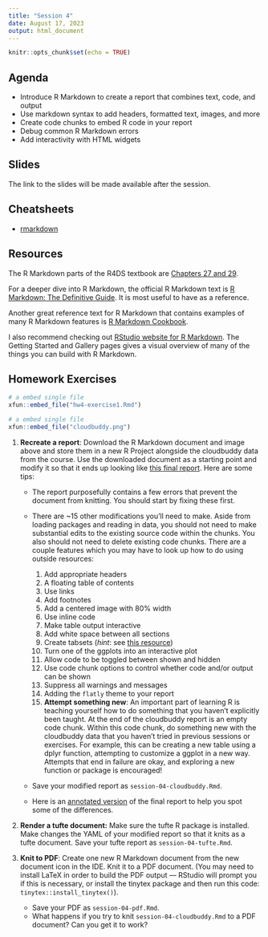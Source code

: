 ```yaml
---
title: "Session 4"
date: August 17, 2023
output: html_document
---
```


```r
knitr::opts_chunk$set(echo = TRUE)
```

## Agenda

* Introduce R Markdown to create a report that combines text, code, and output
* Use markdown syntax to add headers, formatted text, images, and more
* Create code chunks to embed R code in your report
* Debug common R Markdown errors
* Add interactivity with HTML widgets

## Slides

The link to the slides will be made available after the session.

<!-- to add scripts -->

<!-- ```{r script-setup, include = FALSE, eval = FALSE} -->
<!-- # install and load these packages -->
<!-- devtools::install_github('yihui/xfun') -->

<!-- # embed_file() requires a few more packages -->
<!-- xfun::pkg_load2(c('base64enc', 'htmltools', 'mime')) -->
<!-- ``` -->

<!-- ```{r file-embeds, echo=FALSE} -->
<!-- # a embed single file -->
<!-- xfun::embed_file("Desirée/exercise_1.Rmd") -->
<!-- xfun::embed_file("Desirée/exercise_2.Rmd") -->
<!-- xfun::embed_file("Desirée/exercise_3.Rmd") -->
<!-- xfun::embed_file("Desirée/penguins.csv") -->
<!-- ``` -->

## Cheatsheets

* [rmarkdown](https://rstudio.github.io/cheatsheets/rmarkdown.pdf){target="_blank"} 


## Resources

<!-- For this session, you’ll need to install the following packages: -->

<!-- * `rmarkdown` (already comes built-in with RStudio, but it’s good to re-install every once in a while to update it) -->
<!-- * `tufte` -->
<!-- * `distill` -->
<!-- * `plotly` -->
<!-- * `leaflet` -->
<!-- * `DT` -->
<!-- * `reactable` -->

The R Markdown parts of the R4DS textbook are [Chapters 27 and 29](https://r4ds.had.co.nz/r-markdown.html){target="_blank"}. 

For a deeper dive into R Markdown, the official R Markdown text is [R Markdown: The Definitive Guide](https://bookdown.org/yihui/rmarkdown/){target="_blank"}. It is most useful to have as a reference. 

Another great reference text for R Markdown that contains examples of many R Markdown features is [R Markdown Cookbook](https://bookdown.org/yihui/rmarkdown-cookbook/){target="_blank"}.  

I also recommend checking out [RStudio website for R Markdown](https://rmarkdown.rstudio.com/index.html){target="_blank"}. The Getting Started and Gallery pages gives a visual overview of many of the things you can build with R Markdown. 


## Homework Exercises


<div>
```r
# a embed single file
xfun::embed_file("hw4-exercise1.Rmd")
```
</div>

<div>
```r
# a embed single file
xfun::embed_file("cloudbuddy.png")
```
</div> 
 
  
1. **Recreate a report**: Download the R Markdown document and image above and store them in a new R Project alongside the cloudbuddy data from the course. Use the downloaded document as a starting point and modify it so that it ends up looking like [this final report](https://melodic-kashata-42b883.netlify.app/){target="_blank"}. Here are some tips:

    * The report purposefully contains a few errors that prevent the document from knitting. You should start by fixing these first. 

    * There are ~15 other modifications you'll need to make. Aside from loading packages and reading in data, you should not need to make substantial edits to the existing source code within the chunks. You also should not need to delete existing code chunks. There are a couple features which you may have to look up how to do using outside resources:

      1. Add appropriate headers  
      2. A floating table of contents  
      3. Use links  
      4. Add footnotes 
      5. Add a centered image with 80% width   
      6. Use inline code  
      7. Make table output interactive 
      8. Add white space between all sections  
      9. Create tabsets (*hint*: see [this resource](https://bookdown.org/yihui/rmarkdown-cookbook/){target="_blank"})
      10. Turn one of the ggplots into an interactive plot  
      11. Allow code to be toggled between shown and hidden 
      12. Use code chunk options to control whether code and/or output can be shown
      13. Suppress all warnings and messages
      14. Adding the `flatly` theme to your report
      15. **Attempt something new**: An important part of learning R is teaching yourself how to do something that you haven't explicitly been taught. At the end of the cloudbuddy report is an empty code chunk. Within this code chunk, do something new with the cloudbuddy data that you haven't tried in previous sessions or exercises. For example, this can be creating a new table using a dplyr function, attempting to customize a ggplot in a new way. Attempts that end in failure are okay, and exploring a new function or package is encouraged!  

    * Save your modified report as `session-04-cloudbuddy.Rmd`.
    * Here is an [annotated version](https://melodic-kashata-42b883.netlify.app/annotated.jpg){target="_blank"} of the final report to help you spot some of the differences. 
    
2. **Render a tufte document:** Make sure the tufte R package is installed. Make changes the YAML of your modified report so that it knits as a tufte document. Save your tufte report as `session-04-tufte.Rmd`.  


3. **Knit to PDF**: Create one new R Markdown document from the new document icon in the IDE. Knit it to a PDF document. (You may need to install LaTeX in order to build the PDF output — RStudio will prompt you if this is necessary, or install the tinytex package and then run this code: `tinytex::install_tinytex()`).  
    * Save your PDF as `session-04-pdf.Rmd`.  
    * What happens if you try to knit `session-04-cloudbuddy.Rmd` to a PDF document? Can you get it to work?  
   
